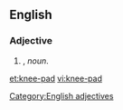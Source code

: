 ==English==

===Adjective===
{{head|en|adjectives}}

# {{attributive of|knee pad|lang=en|nodot=1}}, ''noun''.

[[Category:English adjectives]]

[[et:knee-pad]]
[[vi:knee-pad]]